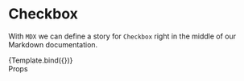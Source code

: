 
<Meta title="Story/Components/Checkbox" component={Checkbox} />

<Styles />

# Checkbox

With `MDX` we can define a story for `Checkbox` right in the middle of our
Markdown documentation.


<Canvas>
  <Story
    name="Normal"
    args={{ variant: 'normal' }}
    onClick={action('Medium Checkbox clicked')}
  >
    {Template.bind({})}
  </Story>
</Canvas>

<div class="subheading">Props</div>

<Space />
